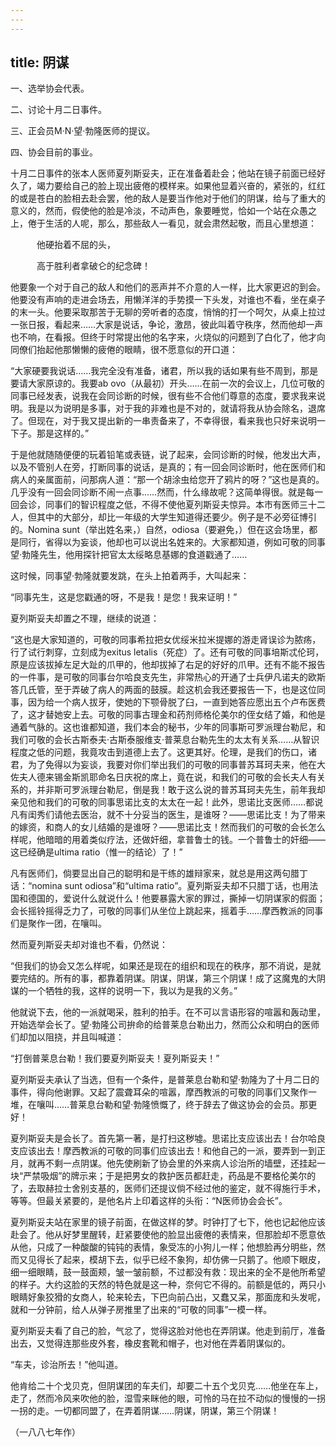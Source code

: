 ```yaml
---
---
---
```

title: 阴谋
---



一、选举协会代表。

二、讨论十月二日事件。

三、正会员M·N·望·勃隆医师的提议。

四、协会目前的事业。

十月二日事件的张本人医师夏列斯妥夫，正在准备着赴会；他站在镜子前面已经好久了，竭力要给自己的脸上现出疲倦的模样来。如果他显着兴奋的，紧张的，红红的或是苍白的脸相去赴会罢，他的敌人是要当作他对于他们的阴谋，给与了重大的意义的，然而，假使他的脸是冷淡，不动声色，象要睡觉，恰如一个站在众愚之上，倦于生活的人呢，那么，那些敌人一看见，就会肃然起敬，而且心里想道：

　　　他硬抬着不屈的头，

　　　高于胜利者拿破仑的纪念碑！

他要象一个对于自己的敌人和他们的恶声并不介意的人一样，比大家更迟的到会。他要没有声响的走进会场去，用懒洋洋的手势摸一下头发，对谁也不看，坐在桌子的末一头。他要采取那苦于无聊的旁听者的态度，悄悄的打一个呵欠，从桌上拉过一张日报，看起来……大家是说话，争论，激昂，彼此叫着守秩序，然而他却一声也不响，在看报。但终于时常提出他的名字来，火烧似的问题到了白化了，他才向同僚们抬起他那懒懒的疲倦的眼睛，很不愿意似的开口道：

“大家硬要我说话……我完全没有准备，诸君，所以我的话如果有些不周到，那是要请大家原谅的。我要ab ovo（从最初）开头……在前一次的会议上，几位可敬的同事已经发表，说我在会同诊断的时候，很有些不合他们尊意的态度，要求我来说明。我是以为说明是多事，对于我的非难也是不对的，就请将我从协会除名，退席了。但现在，对于我又提出新的一串责备来了，不幸得很，看来我也只好来说明一下子。那是这样的。”

于是他就随随便便的玩着铅笔或表链，说了起来，会同诊断的时候，他发出大声，以及不管别人在旁，打断同事的说话，是真的；有一回会同诊断时，他在医师们和病人的亲属面前，问那病人道：“那一个胡涂虫给您开了鸦片的呀？”这也是真的。几乎没有一回会同诊断不闹一点事……然而，什么缘故呢？这简单得很。就是每一回会诊，同事们的智识程度之低，不得不使他夏列斯妥夫惊异。本市有医师三十二人，但其中的大部分，却比一年级的大学生知道得还要少。例子是不必旁征博引的。Nomina sunt（举出姓名来，）自然，odiosa（要避免，）但在这会场里，都是同行，省得以为妄谈，他却也可以说出名姓来的。大家都知道，例如可敬的同事望·勃隆先生，他用探针把官太太绥略息基娜的食道戳通了……

这时候，同事望·勃隆就要发跳，在头上拍着两手，大叫起来：

“同事先生，这是您戳通的呀，不是我！是您！我来证明！”

夏列斯妥夫却置之不理，继续的说道：

“这也是大家知道的，可敬的同事希拉把女优绥米拉米提娜的游走肾误诊为脓疡，行了试行刺穿，立刻成为exitus letalis（死症）了。还有可敬的同事培斯忒伦珂，原是应该拔掉左足大趾的爪甲的，他却拔掉了右足的好好的爪甲。还有不能不报告的一件事，是可敬的同事台尔哈良支先生，非常热心的开通了士兵伊凡诺夫的欧斯答几氏管，至于弄破了病人的两面的鼓膜。趁这机会我还要报告一下，也是这位同事，因为给一个病人拔牙，使她的下颚骨脱了臼，一直到她答应愿出五个卢布医费了，这才替她安上去。可敬的同事古理金和药剂师格伦美尔的侄女结了婚，和他是通着气脉的。这也谁都知道，我们本会的秘书，少年的同事斯可罗派理台勒尼，和我们可敬的会长古斯泰夫·古斯泰服维支·普莱息台勒先生的太太有关系……从智识程度之低的问题，我竟攻击到道德上去了。这更其好。伦理，是我们的伤口，诸君，为了免得以为妄谈，我要对你们举出我们的可敬的同事普苏耳珂夫来，他在大佐夫人德来锡金斯凯耶命名日庆祝的席上，竟在说，和我们的可敬的会长夫人有关系的，并非斯可罗派理台勒尼，倒是我！敢于这么说的普苏耳珂夫先生，前年我却亲见他和我们的可敬的同事思诺比支的太太在一起！此外，思诺比支医师……都说凡有闺秀们请他去医治，就不十分妥当的医生，是谁呀？——思诺比支！为了带来的嫁资，和商人的女儿结婚的是谁呀？——思诺比支！然而我们的可敬的会长怎么样呢，他暗暗的用着类似疗法，还做奸细，拿普鲁士的钱。一个普鲁士的奸细——这已经确是ultima ratio（惟一的结论）了！”

凡有医师们，倘要显出自己的聪明和是干练的雄辩家来，就总是用这两句腊丁话：“nomina sunt odiosa”和“ultima ratio”。夏列斯妥夫却不只腊丁话，也用法国和德国的，爱说什么就说什么！他要暴露大家的罪过，撕掉一切阴谋家的假面；会长摇铃摇得乏力了，可敬的同事们从坐位上跳起来，摇着手……摩西教派的同事们是聚作一团，在嚷叫。

然而夏列斯妥夫却对谁也不看，仍然说：

“但我们的协会又怎么样呢，如果还是现在的组织和现在的秩序，那不消说，是就要完结的。所有的事，都靠着阴谋。阴谋，阴谋，第三个阴谋！成了这魔鬼的大阴谋的一个牺牲的我，这样的说明一下，我以为是我的义务。”

他就说下去，他的一派就喝采，胜利的拍手。在不可以言语形容的喧嚣和轰动里，开始选举会长了。望·勃隆公司拚命的给普莱息台勒出力，然而公众和明白的医师们却加以阻挠，并且叫喊道：

“打倒普莱息台勒！我们要夏列斯妥夫！夏列斯妥夫！”

夏列斯妥夫承认了当选，但有一个条件，是普莱息台勒和望·勃隆为了十月二日的事件，得向他谢罪。又起了震聋耳朵的喧嚣，摩西教派的可敬的同事们又聚作一堆，在嚷叫……普莱息台勒和望·勃隆愤慨了，终于辞去了做这协会的会员。那更好！

夏列斯妥夫是会长了。首先第一著，是打扫这秽墟。思诺比支应该出去！台尔哈良支应该出去！摩西教派的可敬的同事们应该出去！和他自己的一派，要弄到一到正月，就再不剩一点阴谋。他先使刷新了协会里的外来病人诊治所的墙壁，还挂起一块“严禁吸烟”的牌示来；于是把男女的救护医员都赶走，药品是不要格伦美尔的了，去取赫拉士舍别支基的，医师们还提议倘不经过他的鉴定，就不得施行手术，等等。但最关紧要的，是他名片上印着这样的头衔：“N医师协会会长”。

夏列斯妥夫站在家里的镜子前面，在做这样的梦。时钟打了七下，他也记起他应该赴会了。他从好梦里醒转，赶紧要使他的脸显出疲倦的表情来，但那脸却不愿意依从他，只成了一种酸酸的钝钝的表情，象受冻的小狗儿一样；他想脸再分明些，然而又见得长了起来，模胡下去，似乎已经不象狗，却仿佛一只鹅了。他顺下眼皮，细一细眼睛，鼓一鼓面颊，皱一皱前额，不过都没有救：现出来的全不是他所希望的样子。大约这脸的天然的特色就是这一种，奈何它不得的。前额是低的，两只小眼睛好象狡猾的女商人，轮来轮去，下巴向前凸出，又蠢又呆，那面庞和头发呢，就和一分钟前，给人从弹子房推里了出来的“可敬的同事”一模一样。

夏列斯妥夫看了自己的脸，气忿了，觉得这脸对他也在弄阴谋。他走到前厅，准备出去，又觉得连那些皮外套，橡皮套靴和帽子，也对他在弄着阴谋似的。

“车夫，诊治所去！”他叫道。

他肯给二十个戈贝克，但阴谋团的车夫们，却要二十五个戈贝克……他坐在车上，走了，然而冷风来吹他的脸，湿雪来眯他的眼，可怜的马在拉不动似的慢慢的一拐一拐的走。一切都同盟了，在弄着阴谋……阴谋，阴谋，第三个阴谋！

（一八八七年作）